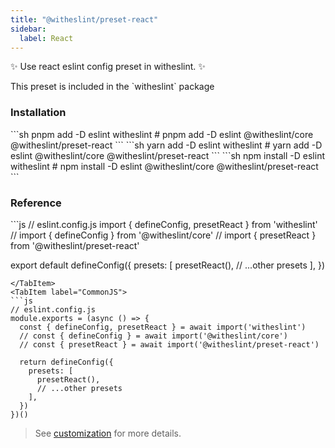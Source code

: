 ```yaml
---
title: "@witheslint/preset-react"
sidebar:
  label: React
---
```


✨ Use react eslint config preset in witheslint. ✨

<Aside type="tip">
  This preset is included in the `witheslint` package
</Aside>

### Installation

<Tabs>
  <TabItem label="pnpm">
  ```sh
  pnpm add -D eslint witheslint
  # pnpm add -D eslint @witheslint/core @witheslint/preset-react
  ```
  </TabItem>
  <TabItem label="yarn">
  ```sh
  yarn add -D eslint witheslint
  # yarn add -D eslint @witheslint/core @witheslint/preset-react
  ```
  </TabItem>
  <TabItem label="npm">
  ```sh
  npm install -D eslint witheslint
  # npm install -D eslint @witheslint/core @witheslint/preset-react
  ```
  </TabItem>
</Tabs>

### Reference

<Tabs>
  <TabItem label="ESModule">
  ```js
  // eslint.config.js
  import { defineConfig, presetReact } from 'witheslint'
  // import { defineConfig } from '@witheslint/core'
  // import { presetReact } from '@witheslint/preset-react'

  export default defineConfig({
    presets: [
      presetReact(),
      // ...other presets
    ],
  })
  ```
  </TabItem>
  <TabItem label="CommonJS">
  ```js
  // eslint.config.js
  module.exports = (async () => {
    const { defineConfig, presetReact } = await import('witheslint')
    // const { defineConfig } = await import('@witheslint/core')
    // const { presetReact } = await import('@witheslint/preset-react')

    return defineConfig({
      presets: [
        presetReact(),
        // ...other presets
      ],
    })
  })()
  ```
  </TabItem>
</Tabs>

> See [customization](/guides/customization) for more details.
